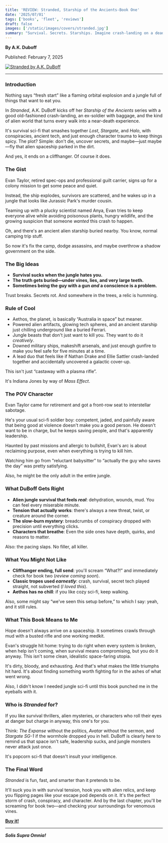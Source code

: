 ```yaml
---
title: 'REVIEW: Stranded, Starship of the Ancients-Book One'
date: '2025/07/01'
tags: ['books', 'fleet', 'reviews']
draft: false
images: ['/static/images/covers/stranded.jpg']
summary: "Survival. Secrets. Starships. Imagine crash-landing on a deadly alien planet, your ship sabotaged, your trust shattered. In Stranded, A.K. DuBoff catapults readers into an electrifying race against time, where gritty survival meets interstellar conspiracy. From pulse-pounding action scenes and spine-tingling discoveries to characters you'll root for long after the last page. Find out why readers are calling it the next sci-fi epic you absolutely cannot miss."
---
```


**By A.K. Duboff**

Published: February 7, 2025

<div className="my-6 flex justify-center">
  <a href="https://amzn.to/3I74sMe" target="_blank" rel="noopener">
    <img
      src="/static/images/covers/stranded.jpg"
      alt="Stranded by A.K. DuBoff"
      className="max-w-xs rounded shadow-lg"
    />
  </a>
</div>

---

### Introduction

Nothing says “fresh start” like a flaming orbital explosion and a jungle full of things that want to eat you.

In _Stranded_, A.K. DuBoff kicks off her _Starship of the Ancients_ series with a good old-fashioned crash-landing, an ex-soldier with baggage, and the kind of alien world that turns every walk into a near-death experience.

It's survival sci-fi that smashes together _Lost_, _Stargate_, and _Halo_, with conspiracies, ancient tech, and just enough character trauma to keep things spicy. The plot? Simple: don't die, uncover secrets, and maybe—just maybe—fly that alien spaceship parked in the dirt.

And yes, it ends on a cliffhanger. Of course it does.

### The Gist

Evan Taylor, retired spec-ops and professional guilt carrier, signs up for a colony mission to get some peace and quiet.

Instead, the ship explodes, survivors are scattered, and he wakes up in a jungle that looks like Jurassic Park's murder cousin.

Teaming up with a plucky scientist named Anya, Evan tries to keep everyone alive while avoiding poisonous plants, hungry wildlife, and the growing suspicion that someone _wanted_ this crash to happen.

Oh, and there's an ancient alien starship buried nearby. You know, normal camping trip stuff.

So now it's fix the camp, dodge assassins, and maybe overthrow a shadow government on the side.

### The Big Ideas

- **Survival sucks when the jungle hates you.**
- **The truth gets buried—under vines, lies, and very large teeth.**
- **Sometimes being the guy with a gun _and_ a conscience is a problem.**

Trust breaks. Secrets rot. And somewhere in the trees, a relic is humming.

### Rule of Cool

- Aethos, the planet, is basically “Australia in space” but meaner.
- Powered alien artifacts, glowing tech spheres, and an ancient starship just chilling underground like a buried Ferrari.
- Jungle beasts that don't just want to kill you. They want to do it _creatively_.
- Downed military ships, makeshift arsenals, and just enough gunfire to make you feel safe for five minutes at a time.
- A lead duo that feels like if Nathan Drake and Ellie Sattler crash-landed together and accidentally uncovered a galactic cover-up.

This isn't just “castaway with a plasma rifle”.

It's Indiana Jones by way of _Mass Effect_.

### The POV Character

Evan Taylor came for retirement and got a front-row seat to interstellar sabotage.

He's your usual sci-fi soldier boy: competent, jaded, and painfully aware that being good at violence doesn't make you a good person. He doesn't want to be in charge, but he keeps saving people, and that's apparently leadership.

Haunted by past missions and allergic to bullshit, Evan's arc is about reclaiming purpose, even when everything is trying to kill him.

Watching him go from "reluctant babysitter" to “actually the guy who saves the day” was pretty satisfying.

Also, he might be the only adult in the entire jungle.

### What DuBoff Gets Right

- **Alien jungle survival that feels _real_**: dehydration, wounds, mud. You can feel every miserable minute.
- **Tension that actually works**: there's always a new threat, twist, or creature around the corner.
- **The slow-burn mystery**: breadcrumbs of conspiracy dropped with precision until everything clicks.
- **Characters that breathe**: Even the side ones have depth, quirks, and reasons to matter.

Also: the pacing slaps. No filler, all killer.

### What You Might Not Like

- **Cliffhanger ending, full send**: you'll scream “What?!” and immediately check for book two (_review coming soon_).
- **Classic tropes used _earnestly_**: crash, survival, secret tech played straight, not subverted (_I loved this_).
- **Aethos has no chill**: if you like cozy sci-fi, keep walking.

Also, some might say “we've seen this setup before,” to which I say: yeah, and it still rules.

### What This Book Means to Me

Hope doesn't always arrive on a spaceship. It sometimes crawls through mud with a busted rifle and one working medkit.

Evan's struggle hit home: trying to do right when every system is broken, when help isn't coming, when survival means compromising, but you do it anyway. This isn't some clean, idealistic space-faring utopia.

It's dirty, bloody, and exhausting. And that's what makes the little triumphs hit hard. It's about finding something worth fighting for in the ashes of what went wrong.

Also, I didn't know I needed jungle sci-fi until this book punched me in the eyeballs with it.

### Who is _Stranded_ for?

If you like survival thrillers, alien mysteries, or characters who roll their eyes at danger but charge in anyway, this one's for you.

Think: _The Expanse_ without the politics, _Avatar_ without the sermon, and _Stargate SG-1_ if the wormhole dropped you in hell. DuBoff is clearly here to remind us that space isn't safe, leadership sucks, and jungle monsters never attack just once.

It's popcorn sci-fi that doesn't insult your intelligence.

### The Final Word

_Stranded_ is fun, fast, and smarter than it pretends to be.

It'll suck you in with survival tension, hook you with alien relics, and keep you flipping pages like your escape pod depends on it. It's the perfect storm of crash, conspiracy, and character. And by the last chapter, you'll be screaming for book two—and checking your surroundings for venomous vines.

**[Buy it!](https://amzn.to/3I74sMe)**

---

**_Solis Supra Omnia!_**
